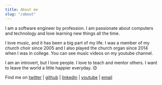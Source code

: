 ```yaml
---
title: About me
slug: "/about"
---
```


I am a software engineer by profession. I am passionate about computers and technology and love learning new things all the time.

I love music, and it has been a big part of my life. I was a member of my church choir since 2005 and I also played the church organ since 2014 when I was in college. You can see music videos on my youtube channel.

I am an introvert, but I love people. I love to teach and mentor others. I want to leave the world a little happier everyday. 😊

Find me on [twitter](https://twitter.com/johnjacobkenny) | [github](https://github.com/johnjacobkenny) | [linkedin](https://www.linkedin.com/in/kennyjohnjacob/) | [youtube](https://www.youtube.com/channel/UC5GTmqKzbwaIOzkorWo6JOQ) | [email](mailto:hello@kennyj.me)
